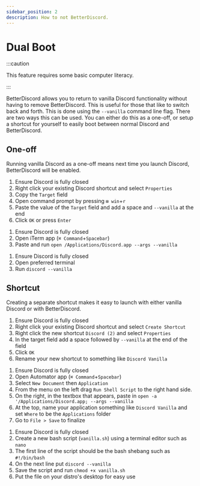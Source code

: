 ```yaml
---
sidebar_position: 2
description: How to not BetterDiscord.
---
```



# Dual Boot

:::caution

This feature requires some basic computer literacy.

:::

BetterDiscord allows you to return to vanilla Discord functionality without having to remove BetterDiscord. This is useful for those that like to switch back and forth. This is done using the `--vanilla` command line flag. There are two ways this can be used. You can either do this as a one-off, or setup a shortcut for yourself to easily boot between normal Discord and BetterDiscord.


## One-off

Running vanilla Discord as a one-off means next time you launch Discord, BetterDiscord will be enabled.

<Tabs groupId="os">
<TabItem value="windows">

1. Ensure Discord is fully closed
1. Right click your existing Discord shortcut and select `Properties`
1. Copy the `Target` field
1. Open command prompt by pressing `⊞ win`+`r`
1. Paste the value of the `Target` field and add a space and `--vanilla` at the end
1. Click `OK` or press `Enter`

</TabItem>
<TabItem value="mac">

1. Ensure Discord is fully closed
1. Open iTerm app (`⌘ Command`+`Spacebar`)
1. Paste and run `open /Applications/Discord.app --args --vanilla`

</TabItem>
<TabItem value="linux">

1. Ensure Discord is fully closed
1. Open preferred terminal
1. Run `discord --vanilla`

</TabItem>
</Tabs>

## Shortcut

Creating a separate shortcut makes it easy to launch with either vanilla Discord or with BetterDiscord.

<Tabs groupId="os">
<TabItem value="windows">

1. Ensure Discord is fully closed
1. Right click your existing Discord shortcut and select `Create Shortcut`
1. Right click the new shortcut `Discord (2)` and select `Properties`
1. In the target field add a space followed by `--vanilla` at the end of the field
1. Click `OK`
1. Rename your new shortcut to something like `Discord Vanilla`

</TabItem>
<TabItem value="mac">

1. Ensure Discord is fully closed
1. Open Automator app (`⌘ Command`+`Spacebar`)
1. Select `New Document` then `Application`
1. From the menu on the left drag `Run Shell Script` to the right hand side.
1. On the right, in the textbox that appears, paste in `open -a '/Applications/Discord.app; --args --vanilla`
1. At the top, name your application something like `Discord Vanilla` and set `Where` to be the `Applications` folder
1. Go to `File > Save` to finalize

</TabItem>
<TabItem value="linux">

1. Ensure Discord is fully closed
1. Create a new bash script (`vanilla.sh`) using a terminal editor such as `nano`
1. The first line of the script should be the bash shebang such as `#!/bin/bash`
1. On the next line put `discord --vanilla`
1. Save the script and run `chmod +x vanilla.sh`
1. Put the file on your distro's desktop for easy use

</TabItem>
</Tabs>